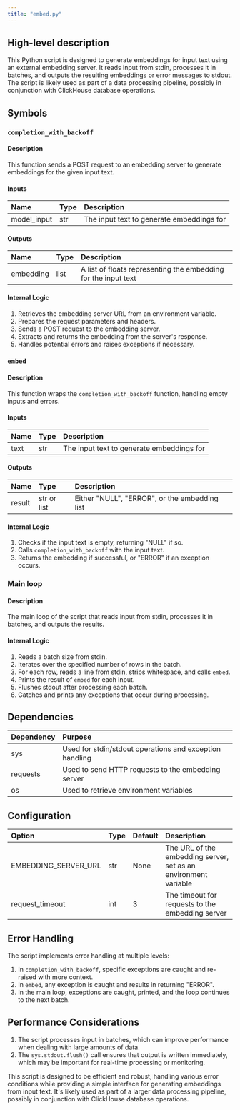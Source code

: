 ```yaml
---
title: "embed.py"
---
```


## High-level description
This Python script is designed to generate embeddings for input text using an external embedding server. It reads input from stdin, processes it in batches, and outputs the resulting embeddings or error messages to stdout. The script is likely used as part of a data processing pipeline, possibly in conjunction with ClickHouse database operations.

## Symbols

### `completion_with_backoff`
#### Description
This function sends a POST request to an embedding server to generate embeddings for the given input text.

#### Inputs
| Name | Type | Description |
|:-----|:-----|:------------|
| model_input | str | The input text to generate embeddings for |

#### Outputs
| Name | Type | Description |
|:-----|:-----|:------------|
| embedding | list | A list of floats representing the embedding for the input text |

#### Internal Logic
1. Retrieves the embedding server URL from an environment variable.
2. Prepares the request parameters and headers.
3. Sends a POST request to the embedding server.
4. Extracts and returns the embedding from the server's response.
5. Handles potential errors and raises exceptions if necessary.

### `embed`
#### Description
This function wraps the `completion_with_backoff` function, handling empty inputs and errors.

#### Inputs
| Name | Type | Description |
|:-----|:-----|:------------|
| text | str | The input text to generate embeddings for |

#### Outputs
| Name | Type | Description |
|:-----|:-----|:------------|
| result | str or list | Either "NULL", "ERROR", or the embedding list |

#### Internal Logic
1. Checks if the input text is empty, returning "NULL" if so.
2. Calls `completion_with_backoff` with the input text.
3. Returns the embedding if successful, or "ERROR" if an exception occurs.

### Main loop
#### Description
The main loop of the script that reads input from stdin, processes it in batches, and outputs the results.

#### Internal Logic
1. Reads a batch size from stdin.
2. Iterates over the specified number of rows in the batch.
3. For each row, reads a line from stdin, strips whitespace, and calls `embed`.
4. Prints the result of `embed` for each input.
5. Flushes stdout after processing each batch.
6. Catches and prints any exceptions that occur during processing.

## Dependencies
| Dependency | Purpose |
|:-----------|:--------|
| sys | Used for stdin/stdout operations and exception handling |
| requests | Used to send HTTP requests to the embedding server |
| os | Used to retrieve environment variables |

## Configuration
| Option | Type | Default | Description |
|:-------|:-----|:--------|:------------|
| EMBEDDING_SERVER_URL | str | None | The URL of the embedding server, set as an environment variable |
| request_timeout | int | 3 | The timeout for requests to the embedding server |

## Error Handling
The script implements error handling at multiple levels:
1. In `completion_with_backoff`, specific exceptions are caught and re-raised with more context.
2. In `embed`, any exception is caught and results in returning "ERROR".
3. In the main loop, exceptions are caught, printed, and the loop continues to the next batch.

## Performance Considerations
1. The script processes input in batches, which can improve performance when dealing with large amounts of data.
2. The `sys.stdout.flush()` call ensures that output is written immediately, which may be important for real-time processing or monitoring.

This script is designed to be efficient and robust, handling various error conditions while providing a simple interface for generating embeddings from input text. It's likely used as part of a larger data processing pipeline, possibly in conjunction with ClickHouse database operations.